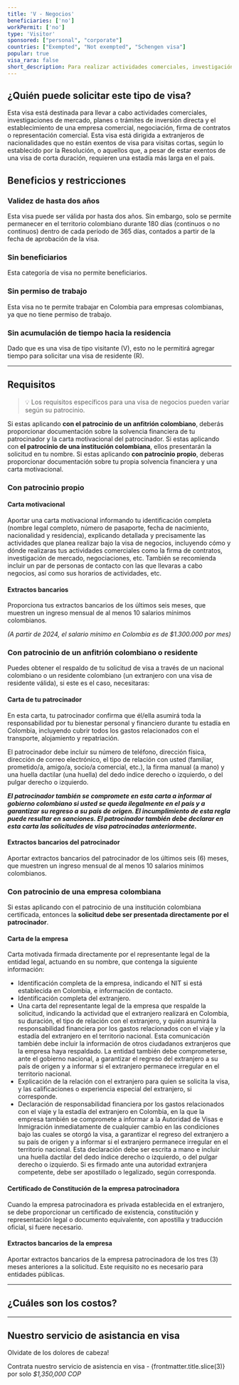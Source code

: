 ```yaml
---
title: 'V - Negocios'
beneficiaries: ['no']
workPermit: ['no']
type: 'Visitor'
sponsored: ["personal", "corporate"]
countries: ["Exempted", "Not exempted", "Schengen visa"]
popular: true
visa_rara: false
short_description: Para realizar actividades comerciales, investigación de mercados, planes de inversión directa o procedimientos, y el establecimiento de una compañía comercial, negociación, firma de contratos o representación comercial.
---
```


## ¿Quién puede solicitar este tipo de visa?

Esta visa está destinada para llevar a cabo actividades comerciales, investigaciones de mercado, planes o trámites de inversión directa y el establecimiento de una empresa comercial, negociación, firma de contratos o representación comercial. Esta visa está dirigida a extranjeros de nacionalidades que no están exentos de visa para visitas cortas, según lo establecido por la Resolución, o aquellos que, a pesar de estar exentos de una visa de corta duración, requieren una estadía más larga en el país.

## Beneficios y restricciones

### **Validez de hasta dos años**

Esta visa puede ser válida por hasta dos años. Sin embargo, solo se permite permanecer en el territorio colombiano durante 180 días (continuos o no continuos) dentro de cada período de 365 días, contados a partir de la fecha de aprobación de la visa.

### **Sin beneficiarios**

Esta categoría de visa no permite beneficiarios.

### **Sin permiso de trabajo**

Esta visa no te permite trabajar en Colombia para empresas colombianas, ya que no tiene permiso de trabajo.

### **Sin acumulación de tiempo hacia la residencia**

Dado que es una visa de tipo visitante (V), esto no le permitirá agregar tiempo para solicitar una visa de residente (R).

---

## Requisitos


> 💡 Los requisitos específicos para una visa de negocios pueden variar según su patrocinio.


Si estas aplicando **con el patrocinio de un anfitrión colombiano**, deberás proporcionar documentación sobre la solvencia financiera de tu patrocinador y la carta motivacional del patrocinador. Si estas aplicando con **el patrocinio de una institución colombiana**, ellos presentarán la solicitud en tu nombre. Si estas aplicando **con patrocinio propio**, deberas proporcionar documentación sobre tu propia solvencia financiera y una carta motivacional.

### Con patrocinio propio

#### **Carta motivacional**

Aportar una carta motivacional informando tu identificación completa (nombre legal completo, número de pasaporte, fecha de nacimiento, nacionalidad y residencia), explicando detallada y precisamente las actividades que planea realizar bajo la visa de negocios, incluyendo cómo y dónde realizaras tus actividades comerciales como la firma de contratos, investigación de mercado, negociaciones, etc. También se recomienda incluir un par de personas de contacto con las que llevaras a cabo negocios, así como sus horarios de actividades, etc.

#### **Extractos bancarios**

Proporciona tus extractos bancarios de los últimos seis meses, que muestren un ingreso mensual de al menos 10 salarios mínimos colombianos.

*(A partir de 2024, el salario mínimo en Colombia es de $1.300.000 por mes)*

### Con patrocinio de un anfitrión colombiano o residente

Puedes obtener el respaldo de tu solicitud de visa a través de un nacional colombiano o un residente colombiano (un extranjero con una visa de residente válida), si este es el caso, necesitaras:

#### **Carta de tu patrocinador**
    
En esta carta, tu patrocinador confirma que él/ella asumirá toda la responsabilidad por tu bienestar personal y financiero durante tu estadía en Colombia, incluyendo cubrir todos los gastos relacionados con el transporte, alojamiento y repatriación.

El patrocinador debe incluir su número de teléfono, dirección física, dirección de correo electrónico, el tipo de relación con usted (familiar, prometido/a, amigo/a, socio/a comercial, etc.), la firma manual (a mano) y una huella dactilar (una huella) del dedo índice derecho o izquierdo, o del pulgar derecho o izquierdo.

***El patrocinador también se compromete en esta carta a informar al gobierno colombiano si usted se queda ilegalmente en el país y a garantizar su regreso a su país de origen. El incumplimiento de esta regla puede resultar en sanciones.‍ El patrocinador también debe declarar en esta carta las solicitudes de visa patrocinadas anteriormente.***
    
#### **Extractos bancarios del patrocinador**
    
Aportar extractos bancarios del patrocinador de los últimos seis (6) meses, que muestren un ingreso mensual de al menos 10 salarios mínimos colombianos.
    

### Con patrocinio de **una empresa colombiana**

Si estas aplicando con el patrocinio de una institución colombiana certificada, entonces la **solicitud debe ser presentada directamente por el patrocinador**.

#### **Carta de la empresa**
    
Carta motivada firmada directamente por el representante legal de la entidad legal, actuando en su nombre, que contenga la siguiente información:

- Identificación completa de la empresa, indicando el NIT si está establecida en Colombia, e información de contacto.
- Identificación completa del extranjero.
- Una carta del representante legal de la empresa que respalde la solicitud, indicando la actividad que el extranjero realizará en Colombia, su duración, el tipo de relación con el extranjero, y quién asumirá la responsabilidad financiera por los gastos relacionados con el viaje y la estadía del extranjero en el territorio nacional. Esta comunicación también debe incluir la información de otros ciudadanos extranjeros que la empresa haya respaldado. La entidad también debe comprometerse, ante el gobierno nacional, a garantizar el regreso del extranjero a su país de origen y a informar si el extranjero permanece irregular en el territorio nacional.
- Explicación de la relación con el extranjero para quien se solicita la visa, y las calificaciones o experiencia especial del extranjero, si corresponde.
- Declaración de responsabilidad financiera por los gastos relacionados con el viaje y la estadía del extranjero en Colombia, en la que la empresa también se compromete a informar a la Autoridad de Visas e Inmigración inmediatamente de cualquier cambio en las condiciones bajo las cuales se otorgó la visa, a garantizar el regreso del extranjero a su país de origen y a informar si el extranjero permanece irregular en el territorio nacional. Esta declaración debe ser escrita a mano e incluir una huella dactilar del dedo índice derecho o izquierdo, o del pulgar derecho o izquierdo. Si es firmado ante una autoridad extranjera competente, debe ser apostillado o legalizado, según corresponda.

#### **Certificado de Constitución de la empresa patrocinadora**
    
Cuando la empresa patrocinadora es privada establecida en el extranjero, se debe proporcionar un certificado de existencia, constitución y representación legal o documento equivalente, con apostilla y traducción oficial, si fuere necesario.
    
#### **Extractos bancarios de la empresa**
    
Aportar extractos bancarios de la empresa patrocinadora de los tres (3) meses anteriores a la solicitud. Este requisito no es necesario para entidades públicas.

---
## ¿Cuáles son los costos?

<VisaCosts
    studyFees="55"
    issuanceFees="252"
    apostille={false}
    translation={false}
/>

---

## Nuestro servicio de asistancia en visa

Olvidate de los dolores de cabeza!

Contrata nuestro servicio de asistencia en visa - {frontmatter.title.slice(3)} por solo *$1,350,000 COP*